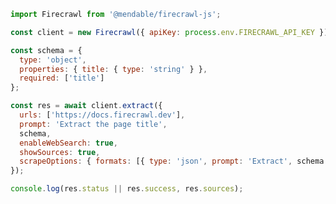 ```js Node
import Firecrawl from '@mendable/firecrawl-js';

const client = new Firecrawl({ apiKey: process.env.FIRECRAWL_API_KEY });

const schema = {
  type: 'object',
  properties: { title: { type: 'string' } },
  required: ['title']
};

const res = await client.extract({
  urls: ['https://docs.firecrawl.dev'],
  prompt: 'Extract the page title',
  schema,
  enableWebSearch: true,
  showSources: true,
  scrapeOptions: { formats: [{ type: 'json', prompt: 'Extract', schema }] },
});

console.log(res.status || res.success, res.sources);
```


